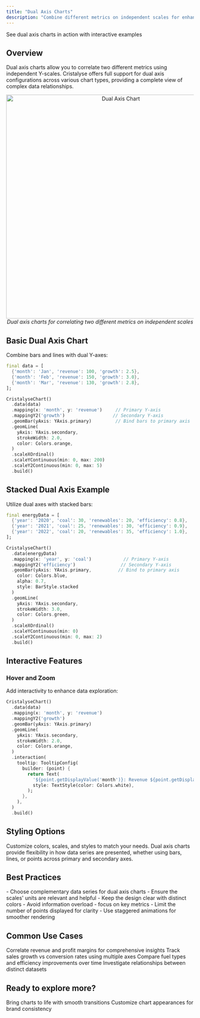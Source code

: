 ```yaml
---
title: "Dual Axis Charts"
description: "Combine different metrics on independent scales for enhanced data analysis"
---
```


<Card title="View Live Example" icon="play" href="https://example.cristalyse.com/#/dual-y-axis" target="_blank">
  See dual axis charts in action with interactive examples
</Card>

## Overview

Dual axis charts allow you to correlate two different metrics using independent Y-scales. Cristalyse offers full support for dual axis configurations across various chart types, providing a complete view of complex data relationships.

<div align="center">
  <img src="/images/cristalyse_dual_axis_chart.gif" alt="Dual Axis Chart" width="600"/>
  <br/>
  <em>Dual axis charts for correlating two different metrics on independent scales</em>
</div>

## Basic Dual Axis Chart

Combine bars and lines with dual Y-axes:

```dart
final data = [
  {'month': 'Jan', 'revenue': 100, 'growth': 2.5},
  {'month': 'Feb', 'revenue': 150, 'growth': 3.0},
  {'month': 'Mar', 'revenue': 130, 'growth': 2.8},
];

CristalyseChart()
  .data(data)
  .mapping(x: 'month', y: 'revenue')     // Primary Y-axis
  .mappingY2('growth')                  // Secondary Y-axis
  .geomBar(yAxis: YAxis.primary)         // Bind bars to primary axis
  .geomLine(
    yAxis: YAxis.secondary,
    strokeWidth: 2.0,
    color: Colors.orange,
  )
  .scaleXOrdinal()
  .scaleYContinuous(min: 0, max: 200)
  .scaleY2Continuous(min: 0, max: 5)
  .build()
```

## Stacked Dual Axis Example

Utilize dual axes with stacked bars:

```dart
final energyData = [
  {'year': '2020', 'coal': 30, 'renewables': 20, 'efficiency': 0.8},
  {'year': '2021', 'coal': 25, 'renewables': 30, 'efficiency': 0.9},
  {'year': '2022', 'coal': 20, 'renewables': 35, 'efficiency': 1.0},
];

CristalyseChart()
  .data(energyData)
  .mapping(x: 'year', y: 'coal')            // Primary Y-axis
  .mappingY2('efficiency')                 // Secondary Y-axis
  .geomBar(yAxis: YAxis.primary,          // Bind to primary axis
    color: Colors.blue,
    alpha: 0.7,
    style: BarStyle.stacked
  )
  .geomLine(
    yAxis: YAxis.secondary,
    strokeWidth: 3.0,
    color: Colors.green,
  )
  .scaleXOrdinal()
  .scaleYContinuous(min: 0)
  .scaleY2Continuous(min: 0, max: 2)
  .build()
```

## Interactive Features

### Hover and Zoom

Add interactivity to enhance data exploration:

```dart
CristalyseChart()
  .data(data)
  .mapping(x: 'month', y: 'revenue')     
  .mappingY2('growth')                  
  .geomBar(yAxis: YAxis.primary)        
  .geomLine(
    yAxis: YAxis.secondary,
    strokeWidth: 2.0,
    color: Colors.orange,
  )
  .interaction(
    tooltip: TooltipConfig(
      builder: (point) {
        return Text(
          '${point.getDisplayValue('month')}: Revenue ${point.getDisplayValue('revenue')}k, Growth ${point.getDisplayValue('growth')}%',
          style: TextStyle(color: Colors.white),
        );
      },
    ),
  )
  .build()
```

## Styling Options

Customize colors, scales, and styles to match your needs. Dual axis charts provide flexibility in how data series are presented, whether using bars, lines, or points across primary and secondary axes.

## Best Practices

<AccordionGroup>
  <Accordion title="Selecting Metrics">
    - Choose complementary data series for dual axis charts
    - Ensure the scales' units are relevant and helpful
  </Accordion>

  <Accordion title="Design Considerations">
    - Keep the design clear with distinct colors
    - Avoid information overload - focus on key metrics
  </Accordion>

  <Accordion title="Performance">
    - Limit the number of points displayed for clarity
    - Use staggered animations for smoother rendering
  </Accordion>
</AccordionGroup>

## Common Use Cases

<CardGroup cols={2}>
  <Card title="Financial Reports" icon="coins">
    Correlate revenue and profit margins for comprehensive insights
  </Card>
  <Card title="Sales Dashboard" icon="chart-line">
    Track sales growth vs conversion rates using multiple axes
  </Card>
  <Card title="Energy Consumption" icon="bolt">
    Compare fuel types and efficiency improvements over time
  </Card>
  <Card title="Scientific Analysis" icon="flask">
    Investigate relationships between distinct datasets
  </Card>
</CardGroup>

## Ready to explore more?

<CardGroup cols={2}>
  <Card title="Explore Animations" icon="play" href="/features/animations">
    Bring charts to life with smooth transitions
  </Card>
  <Card title="Theming and Styling" icon="palette" href="/features/theming">
    Customize chart appearances for brand consistency
  </Card>
</CardGroup>
